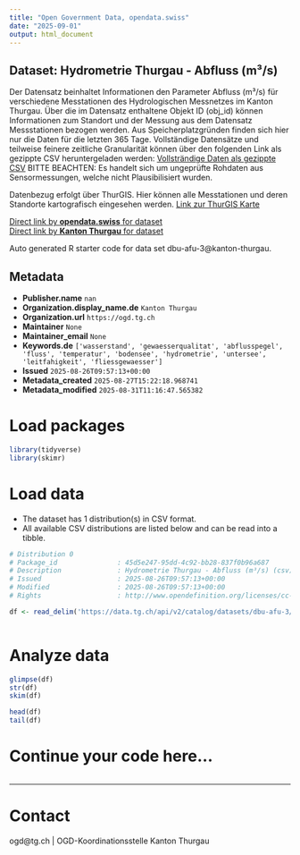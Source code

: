 ```yaml
---
title: "Open Government Data, opendata.swiss"
date: "2025-09-01"
output: html_document
---
```


## Dataset: Hydrometrie Thurgau - Abfluss (m³/s)

Der Datensatz beinhaltet Informationen den Parameter Abfluss (m³/s) für verschiedene Messtationen des Hydrologischen Messnetzes im Kanton Thurgau. Über die im Datensatz enthaltene Objekt ID (obj_id) können Informationen zum Standort und der Messung aus dem Datensatz Messstationen bezogen werden.
Aus Speicherplatzgründen finden sich hier nur die Daten für die letzten 365 Tage. Vollständige Datensätze und teilweise feinere zeitliche Granularität können über den folgenden Link als gezippte CSV heruntergeladen werden:
[Vollsträndige Daten als gezippte CSV](https://ogdtg.ch/hydrodaten/abfluss_m3_s_full.csv.gz)
BITTE BEACHTEN: Es handelt sich um ungeprüfte Rohdaten aus Sensormessungen, welche nicht Plausibilisiert wurden.

Datenbezug erfolgt über ThurGIS. Hier können alle Messtationen und deren Standorte kartografisch eingesehen werden.
[Link zur ThurGIS Karte](https://map.geo.tg.ch/apps/mf-geoadmin3/?lang=de&topic=ech&layers=hydrologische_messnetze_werterhebung&layers_opacity=0.9)

[Direct link by **opendata.swiss** for dataset](https://opendata.swiss/de/dataset/hydrometrie-thurgau-abfluss-m-s)<br>
[Direct link by **Kanton Thurgau** for dataset](https://data.tg.ch/explore/dataset/dbu-afu-3/)

Auto generated R starter code for data set dbu-afu-3@kanton-thurgau.

## Metadata

- **Publisher.name** `nan`
- **Organization.display_name.de** `Kanton Thurgau`
- **Organization.url** `https://ogd.tg.ch`
- **Maintainer** `None`
- **Maintainer_email** `None`
- **Keywords.de** `['wasserstand', 'gewaesserqualitat', 'abflusspegel', 'fluss', 'temperatur', 'bodensee', 'hydrometrie', 'untersee', 'leitfahigkeit', 'fliessgewaesser']`
- **Issued** `2025-08-26T09:57:13+00:00`
- **Metadata_created** `2025-08-27T15:22:18.968741`
- **Metadata_modified** `2025-08-31T11:16:47.565382`


# Load packages

```r

library(tidyverse)
library(skimr)

```

# Load data

-   The dataset has 1 distribution(s) in CSV format.
-   All available CSV distributions are listed below and can be read into a tibble.

```r

# Distribution 0
# Package_id               : 45d5e247-95dd-4c92-bb28-837f0b96a687
# Description              : Hydrometrie Thurgau - Abfluss (m³/s) (csv)
# Issued                   : 2025-08-26T09:57:13+00:00
# Modified                 : 2025-08-26T09:57:13+00:00
# Rights                   : http://www.opendefinition.org/licenses/cc-by/

df <- read_delim('https://data.tg.ch/api/v2/catalog/datasets/dbu-afu-3/exports/csv?use_labels=true')



```

# Analyze data

```r

glimpse(df)
str(df)
skim(df)

head(df)
tail(df)

```

# Continue your code here...

```r

```

------------------------------------------------------------------------

# Contact

ogd@tg.ch | OGD-Koordinationsstelle Kanton Thurgau
